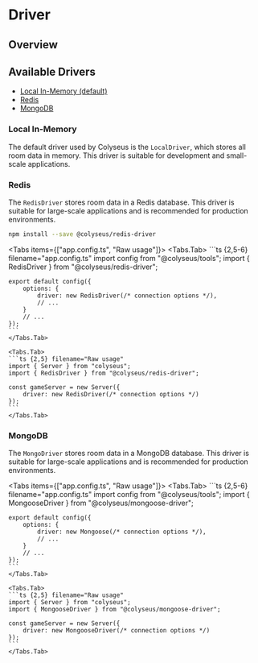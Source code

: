 
# Driver

## Overview

## Available Drivers

- [Local In-Memory (default)](#local-in-memory)
- [Redis](#redis)
- [MongoDB](#mongodb)

### Local In-Memory

The default driver used by Colyseus is the `LocalDriver`, which stores all room data in memory. This driver is suitable for development and small-scale applications.

### Redis

The `RedisDriver` stores room data in a Redis database. This driver is suitable for large-scale applications and is recommended for production environments.

```sh npm2yarn
npm install --save @colyseus/redis-driver
```

<Tabs items={["app.config.ts", "Raw usage"]}>
    <Tabs.Tab>
    ```ts {2,5-6} filename="app.config.ts"
    import config from "@colyseus/tools";
    import { RedisDriver } from "@colyseus/redis-driver";

    export default config({
        options: {
            driver: new RedisDriver(/* connection options */),
            // ...
        }
        // ...
    });
    ```
    </Tabs.Tab>

    <Tabs.Tab>
    ```ts {2,5} filename="Raw usage"
    import { Server } from "colyseus";
    import { RedisDriver } from "@colyseus/redis-driver";

    const gameServer = new Server({
        driver: new RedisDriver(/* connection options */)
    });
    ```
    </Tabs.Tab>
</Tabs>

### MongoDB

The `MongoDriver` stores room data in a MongoDB database. This driver is suitable for large-scale applications and is recommended for production environments.

<Tabs items={["app.config.ts", "Raw usage"]}>
    <Tabs.Tab>
    ```ts {2,5-6} filename="app.config.ts"
    import config from "@colyseus/tools";
    import { MongooseDriver } from "@colyseus/mongoose-driver";

    export default config({
        options: {
            driver: new Mongoose(/* connection options */),
            // ...
        }
        // ...
    });
    ```
    </Tabs.Tab>

    <Tabs.Tab>
    ```ts {2,5} filename="Raw usage"
    import { Server } from "colyseus";
    import { MongooseDriver } from "@colyseus/mongoose-driver";

    const gameServer = new Server({
        driver: new MongooseDriver(/* connection options */)
    });
    ```
    </Tabs.Tab>
</Tabs>